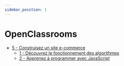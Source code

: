 ```yaml
---
sidebar_position: 1
---
```


# OpenClassrooms


- [5 - Construisez un site e-commerce](5-Construisez_un_site_e-commerce/mission.mdx)
    - [1 - Découvrez le fonctionnement des algorithmes](5-Construisez_un_site_e-commerce/1-Decouvrez_le_fonctionnement_des_algorithmes/0-Introduction_du_cours.mdx)
    - [2 - Apprenez à programmer avec JavaScript](5-Construisez_un_site_e-commerce/2-Apprenez_a_programmer_avec_JavaScript/0-Introduction_du_cours.mdx)
